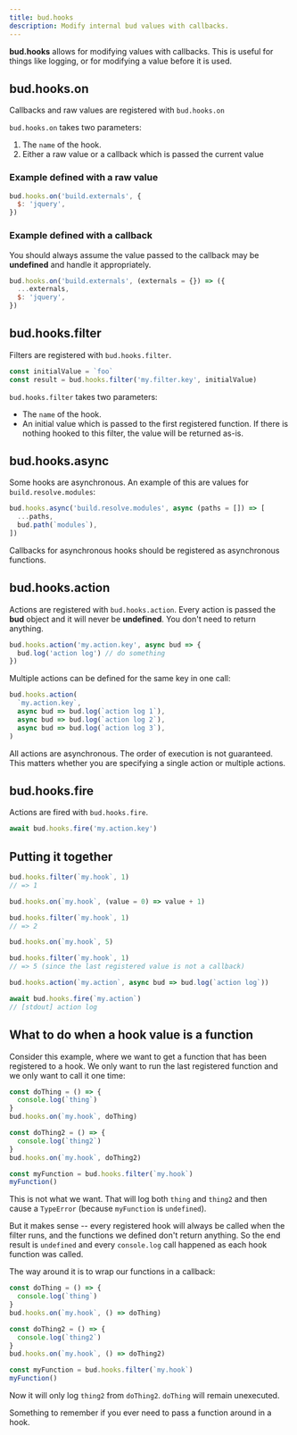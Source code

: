 ```yaml
---
title: bud.hooks
description: Modify internal bud values with callbacks.
---
```


**bud.hooks** allows for modifying values with callbacks. This is useful for things like logging, or for modifying a value before it is used.

## bud.hooks.on

Callbacks and raw values are registered with `bud.hooks.on`

`bud.hooks.on` takes two parameters:

1. The `name` of the hook.
2. Either a raw value or a callback which is passed the current value

### Example defined with a raw value

```js title=bud.config.js
bud.hooks.on('build.externals', {
  $: 'jquery',
})
```

### Example defined with a callback

You should always assume the value passed to the callback may be **undefined** and handle it appropriately.

```js title=bud.config.js
bud.hooks.on('build.externals', (externals = {}) => ({
  ...externals,
  $: 'jquery',
})
```

## bud.hooks.filter

Filters are registered with `bud.hooks.filter`.

```js
const initialValue = `foo`
const result = bud.hooks.filter('my.filter.key', initialValue)
```

`bud.hooks.filter` takes two parameters:

- The `name` of the hook.
- An initial value which is passed to the first registered function. If there is nothing hooked to this filter, the value will be returned as-is.

## bud.hooks.async

Some hooks are asynchronous. An example of this are values for `build.resolve.modules`:

```js title=bud.config.js
bud.hooks.async('build.resolve.modules', async (paths = []) => [
  ...paths,
  bud.path(`modules`),
])
```

Callbacks for asynchronous hooks should be registered as asynchronous functions.

## bud.hooks.action

Actions are registered with `bud.hooks.action`. Every action is passed the **bud** object and it will never be **undefined**.
You don't need to return anything.

```js
bud.hooks.action('my.action.key', async bud => {
  bud.log('action log') // do something
})
```

Multiple actions can be defined for the same key in one call:

```js
bud.hooks.action(
  `my.action.key`,
  async bud => bud.log(`action log 1`),
  async bud => bud.log(`action log 2`),
  async bud => bud.log(`action log 3`),
)
```

All actions are asynchronous. The order of execution is not guaranteed. This matters whether you are
specifying a single action or multiple actions.

## bud.hooks.fire

Actions are fired with `bud.hooks.fire`.

```js
await bud.hooks.fire('my.action.key')
```

## Putting it together

```js title=bud.config.js
bud.hooks.filter(`my.hook`, 1)
// => 1

bud.hooks.on(`my.hook`, (value = 0) => value + 1)

bud.hooks.filter(`my.hook`, 1)
// => 2

bud.hooks.on(`my.hook`, 5)

bud.hooks.filter(`my.hook`, 1)
// => 5 (since the last registered value is not a callback)

bud.hooks.action(`my.action`, async bud => bud.log(`action log`))

await bud.hooks.fire(`my.action`)
// [stdout] action log
```

## What to do when a hook value is a function

Consider this example, where we want to get a function that has been registered to a hook. We only want to run the
last registered function and we only want to call it one time:

```js
const doThing = () => {
  console.log(`thing`)
}
bud.hooks.on(`my.hook`, doThing)

const doThing2 = () => {
  console.log(`thing2`)
}
bud.hooks.on(`my.hook`, doThing2)

const myFunction = bud.hooks.filter(`my.hook`)
myFunction()
```

This is not what we want. That will log both `thing` and `thing2` and then cause a `TypeError` (because `myFunction` is `undefined`).

But it makes sense -- every registered hook will always be called when
the filter runs, and the functions we defined don't return anything. So the end result is `undefined` and every
`console.log` call happened as each hook function was called.

The way around it is to wrap our functions in a callback:

```js
const doThing = () => {
  console.log(`thing`)
}
bud.hooks.on(`my.hook`, () => doThing)

const doThing2 = () => {
  console.log(`thing2`)
}
bud.hooks.on(`my.hook`, () => doThing2)

const myFunction = bud.hooks.filter(`my.hook`)
myFunction()
```

Now it will only log `thing2` from `doThing2`. `doThing` will remain unexecuted.

Something to remember if you ever need to pass a function around in a hook.

